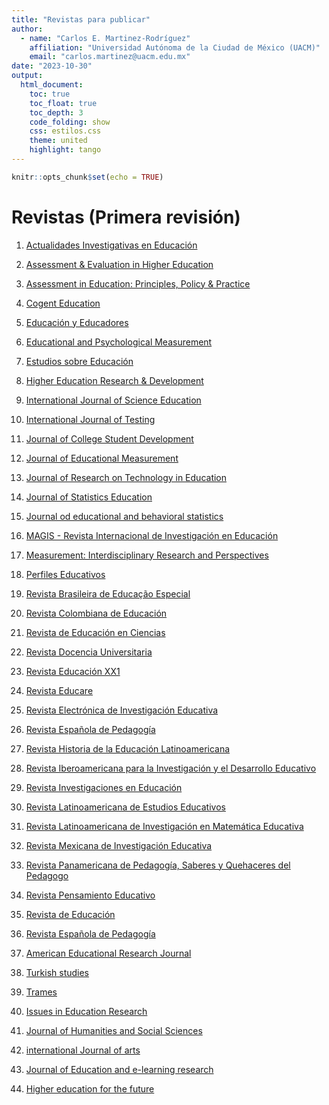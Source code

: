 ```yaml
---
title: "Revistas para publicar"
author:
  - name: "Carlos E. Martinez-Rodríguez"
    affiliation: "Universidad Autónoma de la Ciudad de México (UACM)"
    email: "carlos.martinez@uacm.edu.mx"
date: "2023-10-30"
output:
  html_document:
    toc: true
    toc_float: true
    toc_depth: 3
    code_folding: show
    css: estilos.css
    theme: united
    highlight: tango
---
```


```r
knitr::opts_chunk$set(echo = TRUE)
```

# Revistas (Primera revisión)

1. [Actualidades Investigativas en Educación](https://revistas.ucr.ac.cr/index.php/aie/about/submissions)

2. [Assessment & Evaluation in Higher Education](https://www.tandfonline.com/action/journalInformation?show=aimsScope&journalCode=caeh20)

3. [Assessment in Education: Principles, Policy & Practice](https://www.tandfonline.com/toc/caie20/current)

4. [Cogent Education](https://www.tandfonline.com/action/journalInformation?show=aimsScope&journalCode=oaed20) 

5. [Educación y Educadores](https://educacionyeducadores.unisabana.edu.co/index.php/eye/about/submissions)

6. [Educational and Psychological Measurement](https://journals.sagepub.com/aims-scope/EPM)

7. [Estudios sobre Educación](https://revistas.unav.edu/index.php/estudios-sobre-educacion/about/submissions)

8. [Higher Education Research & Development](https://www.tandfonline.com/action/authorSubmission?show=instructions&journalCode=cher20#publication-charges)

9. [International Journal of Science Education](https://www.tandfonline.com/action/journalInformation?show=aimsScope&journalCode=tsed20)

10. [International Journal of Testing](https://www.tandfonline.com/action/journalInformation?show=aimsScope&journalCode=hijt20)

11. [Journal of College Student Development](https://muse.jhu.edu/issue/51213)

12. [Journal of Educational Measurement](https://www.tandfonline.com/action/authorSubmission?show=instructions&journalCode=caie20#publication-charges)

13. [Journal of Research on Technology in Education](https://www.tandfonline.com/action/journalInformation?show=aimsScope&journalCode=ujrt20)

14. [Journal of Statistics Education](https://www.tandfonline.com/action/authorSubmission?show=instructions&journalCode=ujse21)

15. [Journal od educational and behavioral statistics](https://www.aera.net/Publications/Journals/Journal-of-Educational-Behavioral-Statistics)

16. [MAGIS - Revista Internacional de Investigación en Educación](https://revistas.javeriana.edu.co/index.php/MAGIS/about/submissions)

17. [Measurement: Interdisciplinary Research and Perspectives](https://www.tandfonline.com/action/journalInformation?show=aimsScope&journalCode=hmes20)

18. [Perfiles Educativos](https://perfileseducativos.unam.mx/iisue_pe/index.php/perfiles/about/submissions)

19. [Revista Brasileira de Educação Especial](https://analytics.scielo.org/w/publication/size)

20. [Revista Colombiana de Educación](https://revistas.pedagogica.edu.co/index.php/RCE/indexacion)

21. [Revista de Educación en Ciencias](http://educacionyciencia.org/index.php/educacionyciencia/about/submissions)

22. [Revista Docencia Universitaria](https://revistas.uis.edu.co/index.php/revistadocencia/about)

23. [Revista Educación XX1](https://revistas.uned.es/index.php/educacionXX1/guidelines)

24. [Revista Educare](https://www.revistas.una.ac.cr/index.php/EDUCARE/guias)

25. [Revista Electrónica de Investigación Educativa](https://redie.uabc.mx/redie/about/submissions#authorGuidelines)

26. [Revista Española de Pedagogía](https://revistadepedagogia.org/normas-editores/)

27. [Revista Historia de la Educación Latinoamericana](https://revistas.uptc.edu.co/index.php/historia_educacion_latinamerican)

28. [Revista Iberoamericana para la Investigación y el Desarrollo Educativo](https://www.ride.org.mx/index.php/RIDE/indexaciones)

29. [Revista Investigaciones en Educación](https://revistas.ufro.cl/ojs/index.php/educacion/about/submissions)

30. [Revista Latinoamericana de Estudios Educativos](https://rlee.ibero.mx/index.php/rlee)

31. [Revista Latinoamericana de Investigación en Matemática Educativa](https://relime.org/index.php/relime/about)

32. [Revista Mexicana de Investigación Educativa](https://comie.org.mx/revista/v2018/rmie/index.php/nrmie/instructivoautores)

33. [Revista Panamericana de Pedagogía, Saberes y Quehaceres del Pedagogo](https://revistas.up.edu.mx/RPP/about)

34. [Revista Pensamiento Educativo](https://pensamientoeducativo.uc.cl//index.php/pel/about)

35. [Revista de Educación](https://www.educacionyfp.gob.es/revista-de-educacion/normas-presentacion/articulos.html)

36. [Revista Española de Pedagogía](https://revistadepedagogia.org/normas-editores/)

37. [American Educational Research Journal](https://journals.sagepub.com/home/aer)

38. [Turkish studies](https://turkishstudies.net/education?mod=sayfabilgi&sayfa_alias=Aims%20&%20Scope)


39. [Trames](https://kirj.ee/trames/?v=0b98720dcb2c)


40. [Issues in Education Research](https://www.iier.org.au/iier-inf.html#submissions)

41. [Journal of Humanities and Social Sciences](https://www.opastpublishers.com/highlights/methodology-journals-1652.html)

42. [international Journal of arts](http://www.ijahss.com/Publication%20fee.html)

43. [Journal of Education and e-learning research](https://www.asianonlinejournals.com/index.php/JEELR/about)


44. [Higher education for the future](https://us.sagepub.com/en-us/nam/journal/higher-education-future#submission-guidelines)